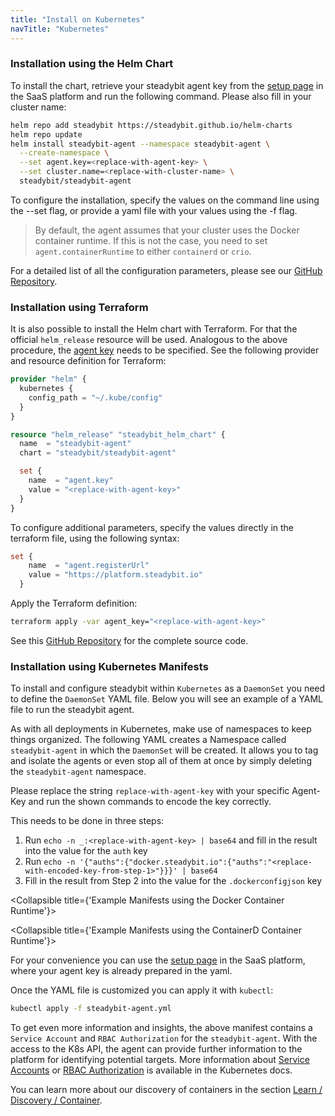 ```yaml
---
title: "Install on Kubernetes"
navTitle: "Kubernetes"
---
```





### Installation using the Helm Chart

To install the chart, retrieve your steadybit agent key from the [setup page](https://platform.steadybit.io/settings/agents/setup) in the SaaS platform and run the following command. Please also fill in your cluster name:

```bash
helm repo add steadybit https://steadybit.github.io/helm-charts
helm repo update
helm install steadybit-agent --namespace steadybit-agent \
  --create-namespace \
  --set agent.key=<replace-with-agent-key> \
  --set cluster.name=<replace-with-cluster-name> \
  steadybit/steadybit-agent
```

To configure the installation, specify the values on the command line using the --set flag, or provide a yaml file with your values using the -f flag.

> By default, the agent assumes that your cluster uses the Docker container runtime. If this is not the case, you need to set `agent.containerRuntime` to either `containerd` or `crio`.

For a detailed list of all the configuration parameters, please see our [GitHub Repository](https://github.com/steadybit/helm-charts/tree/main/charts/steadybit-agent).

### Installation using Terraform

It is also possible to install the Helm chart with Terraform. For that the official `helm_release` resource will be used.
Analogous to the above procedure, the [agent key](https://platform.steadybit.io/settings/agents/setup) needs to be specified.
See the following provider and resource definition for Terraform:

```terraform
provider "helm" {
  kubernetes {
    config_path = "~/.kube/config"
  }
}

resource "helm_release" "steadybit_helm_chart" {
  name  = "steadybit-agent"
  chart = "steadybit/steadybit-agent"

  set {
    name  = "agent.key"
    value = "<replace-with-agent-key>"
  }
}
```

To configure additional parameters, specify the values directly in the terraform file, using the following syntax:

```terraform
set {
    name  = "agent.registerUrl"
    value = "https://platform.steadybit.io"
  }
```

Apply the Terraform definition:

```bash
terraform apply -var agent_key="<replace-with-agent-key>"
```

See this [GitHub Repository](https://github.com/steadybit/terraform-examples) for the complete source code.

### Installation using Kubernetes Manifests

To install and configure steadybit within `Kubernetes` as a `DaemonSet` you need to define the `DaemonSet` YAML file.
Below you will see an example of a YAML file to run the steadybit agent.

As with all deployments in Kubernetes, make use of namespaces to keep things organized. The following YAML creates a Namespace called `steadybit-agent` in which the `DaemonSet` will be created.
It allows you to tag and isolate the agents or even stop all of them at once by simply deleting the `steadybit-agent` namespace.

Please replace the string `replace-with-agent-key` with your specific Agent-Key and run the shown commands to encode the key correctly.

This needs to be done in three steps:

1. Run `echo -n _:<replace-with-agent-key> | base64` and fill in the result into the value for the `auth` key
2. Run `echo -n '{"auths":{"docker.steadybit.io":{"auths":"<replace-with-encoded-key-from-step-1>"}}}' | base64`
3. Fill in the result from Step 2 into the value for the `.dockerconfigjson` key

<Collapsible title={'Example Manifests using the Docker Container Runtime'}>
  <ExampleK8sDocker/>
</Collapsible>

<Collapsible title={'Example Manifests using the ContainerD Container Runtime'}>
  <ExampleK8sContainerd/>
</Collapsible>

For your convenience you can use the [setup page](https://platform.steadybit.io/settings/agents/setup) in the SaaS platform, where your agent key is already prepared in the yaml.

Once the YAML file is customized you can apply it with `kubectl`:

```bash
kubectl apply -f steadybit-agent.yml
```

To get even more information and insights, the above manifest contains a `Service Account` and `RBAC Authorization` for the `steadybit-agent`.
With the access to the K8s API, the agent can provide further information to the platform for identifying potential targets.
More information about [Service Accounts](https://kubernetes.io/docs/tasks/configure-pod-container/configure-service-account/) or [RBAC Authorization](https://kubernetes.io/docs/reference/access-authn-authz/rbac/) is available in the Kubernetes docs.

You can learn more about our discovery of containers in the section [Learn / Discovery / Container](../../learn/30-discovery/20-container).
